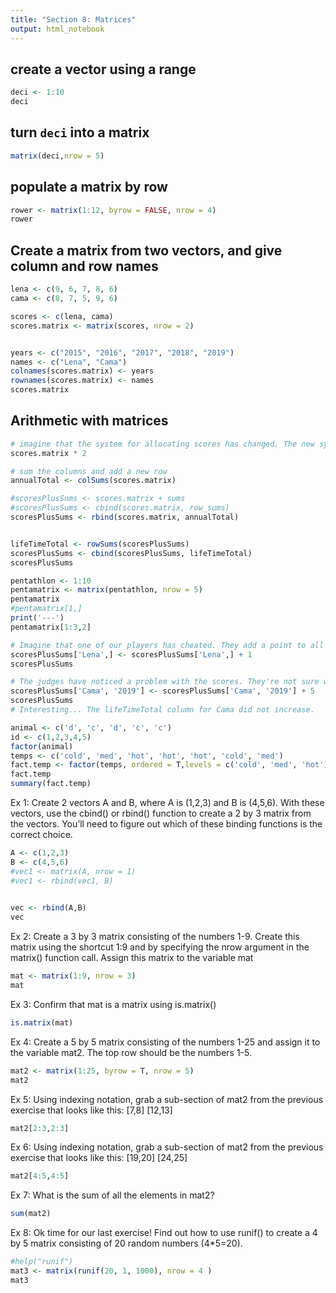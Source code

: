```yaml
---
title: "Section 8: Matrices"
output: html_notebook
---
```


 
## create a vector using a range
```r
deci <- 1:10
deci
```


## turn `deci` into a matrix
```r
matrix(deci,nrow = 5)
```

## populate a matrix by row
```r
rower <- matrix(1:12, byrow = FALSE, nrow = 4)
rower
```

## Create a matrix from two vectors, and give column and row names
```r
lena <- c(9, 6, 7, 8, 6)
cama <- c(8, 7, 5, 9, 6)

scores <- c(lena, cama)
scores.matrix <- matrix(scores, nrow = 2)


years <- c("2015", "2016", "2017", "2018", "2019")
names <- c("Lena", "Cama")
colnames(scores.matrix) <- years
rownames(scores.matrix) <- names
scores.matrix
```

## Arithmetic with matrices
```r
# imagine that the system for allocating scores has changed. The new system has double the points. So, we will multiply all the scores in scores.matrix by 2.
scores.matrix * 2
```

```r
# sum the columns and add a new row
annualTotal <- colSums(scores.matrix)

#scoresPlusSums <- scores.matrix + sums
#scoresPlusSums <- cbind(scores.matrix, row_sums)
scoresPlusSums <- rbind(scores.matrix, annualTotal)


lifeTimeTotal <- rowSums(scoresPlusSums)
scoresPlusSums <- cbind(scoresPlusSums, lifeTimeTotal)
scoresPlusSums
```

```r

pentathlon <- 1:10
pentamatrix <- matrix(pentathlon, nrow = 5)
pentamatrix
#pentamatrix[1,]
print('---')
pentamatrix[1:3,2]


```

```r
# Imagine that one of our players has cheated. They add a point to all their scores.
scoresPlusSums['Lena',] <- scoresPlusSums['Lena',] + 1
scoresPlusSums
```

```r
# The judges have noticed a problem with the scores. They're not sure what's going on, but they decide to give Cama extra points in 2019 so she can win. 
scoresPlusSums['Cama', '2019'] <- scoresPlusSums['Cama', '2019'] + 5
scoresPlusSums
# Interesting... The lifeTimeTotal column for Cama did not increase. 
```

```r
animal <- c('d', 'c', 'd', 'c', 'c')
id <- c(1,2,3,4,5)
factor(animal)
temps <- c('cold', 'med', 'hot', 'hot', 'hot', 'cold', 'med')
fact.temp <- factor(temps, ordered = T,levels = c('cold', 'med', 'hot'))
fact.temp
summary(fact.temp)

```

Ex 1: Create 2 vectors A and B, where A is (1,2,3) and B is (4,5,6). With these vectors, use the cbind() or rbind() function to create a 2 by 3 matrix from the vectors. You'll need to figure out which of these binding functions is the correct choice.
```r
A <- c(1,2,3)
B <- c(4,5,6)
#vec1 <- matrix(A, nrow = 1)
#vec1 <- rbind(vec1, B)
  

vec <- rbind(A,B)
vec

```


Ex 2: Create a 3 by 3 matrix consisting of the numbers 1-9. Create this matrix using the shortcut 1:9 and by specifying the nrow argument in the matrix() function call. Assign this matrix to the variable mat
```r
mat <- matrix(1:9, nrow = 3)
mat
```



Ex 3: Confirm that mat is a matrix using is.matrix()
```r
is.matrix(mat)
```



Ex 4: Create a 5 by 5 matrix consisting of the numbers 1-25 and assign it to the variable mat2. The top row should be the numbers 1-5.
```r
mat2 <- matrix(1:25, byrow = T, nrow = 5)
mat2
```



Ex 5: Using indexing notation, grab a sub-section of mat2 from the previous exercise that looks like this:
[7,8]
[12,13]
```r
mat2[2:3,2:3]
```



Ex 6: Using indexing notation, grab a sub-section of mat2 from the previous exercise that looks like this:
[19,20]
[24,25]
```r
mat2[4:5,4:5]
```




Ex 7: What is the sum of all the elements in mat2?
```r
sum(mat2)
```



Ex 8: Ok time for our last exercise! Find out how to use runif() to create a 4 by 5 matrix consisting of 20 random numbers (4*5=20).
```r
#help("runif")
mat3 <- matrix(runif(20, 1, 1000), nrow = 4 )
mat3
```


